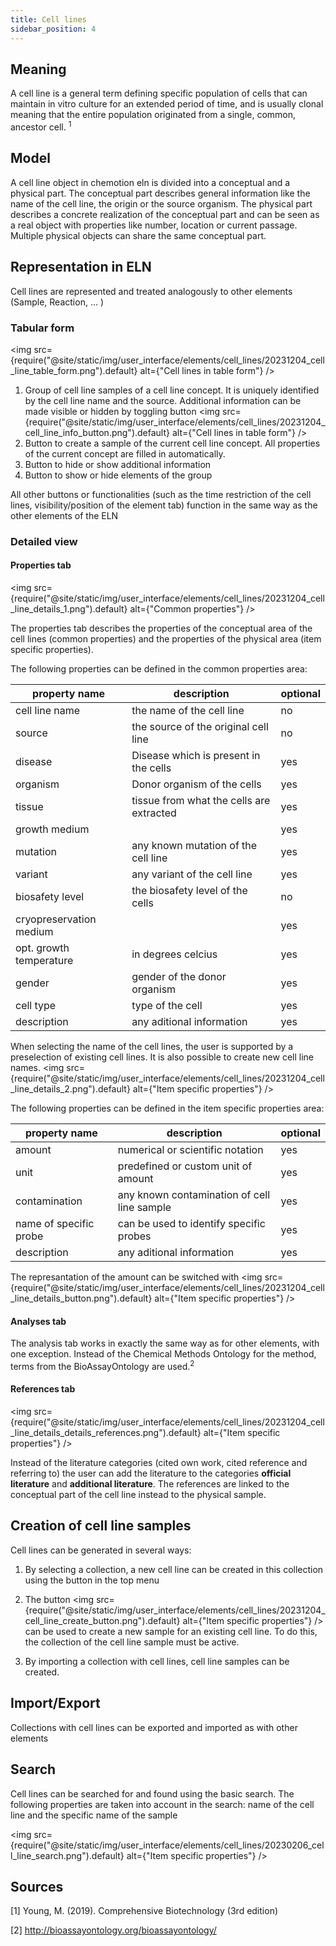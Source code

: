 ```yaml
---
title: Cell lines
sidebar_position: 4
---
```


## Meaning
A cell line is a general term defining specific population of cells that can maintain in vitro culture for an extended period of time, and is usually clonal meaning that the entire population originated from a single, common, ancestor cell. <sup>1</sup>

## Model
A cell line object in chemotion eln is divided into a conceptual and a physical part. The conceptual part describes general information like the name of the cell line, the origin or the source organism. The physical part describes a concrete realization of the conceptual part and can be seen as a real object with properties like number, location or current passage. Multiple physical objects can share the same conceptual part.
## Representation in ELN
Cell lines are represented and treated analogously to other elements (Sample, Reaction, ... )
### Tabular form
<img
  src={require("@site/static/img/user_interface/elements/cell_lines/20231204_cell_line_table_form.png").default}
  alt={"Cell lines in table form"}
/>

1. Group of cell line samples of a cell line concept. It is uniquely identified by the cell line
name and the source. Additional information can be made visible or hidden by toggling button
<img
  src={require("@site/static/img/user_interface/elements/cell_lines/20231204_cell_line_info_button.png").default}
  alt={"Cell lines in table form"}
/>
2. Button to create a sample of the current cell line concept. All properties of the current concept are filled in automatically.
3. Button to hide or show additional information 
4. Button to show or hide elements of the group

All other buttons or functionalities (such as the time restriction of the cell lines, visibility/position of the element tab) function in the same way as the other elements of the ELN


### Detailed view
#### Properties tab
<img
  src={require("@site/static/img/user_interface/elements/cell_lines/20231204_cell_line_details_1.png").default}
  alt={"Common properties"}
/>

The properties tab describes the properties of the conceptual area of the cell lines (common properties) and the properties of the physical area (item specific properties).

The following properties can be defined in the common properties area:

|property name |description                         |optional|
|-----|--|---|
|cell line name|the name of the cell line           |no      |
|source        |the source of the original cell line|no      |
|disease        |Disease which is present in the cells|yes      |
|organism|Donor organism of the cells|yes|
|tissue|tissue from what the cells are extracted|yes|
|growth medium||yes|
|mutation|any known mutation of the cell line|yes|
|variant|any variant of the cell line|yes|
|biosafety level|the biosafety level of the cells|no|
|cryopreservation medium||yes|
|opt. growth temperature|in degrees celcius|yes|
|gender|gender of the donor organism|yes|
|cell type|type of the cell|yes|
|description|any aditional information|yes|

When selecting the name of the cell lines, the user is supported by a preselection of existing cell lines. It is also possible to create new cell line names.
<img
  src={require("@site/static/img/user_interface/elements/cell_lines/20231204_cell_line_details_2.png").default}
  alt={"Item specific properties"}
/>

The following properties can be defined in the item specific properties area:

property name |description                         |optional|
|-----|--|---|
|amount|numerical or scientific notation|yes      |
|unit|predefined or custom unit of amount|yes      |
|contamination        |any known contamination of cell line sample|yes      |
|name of specific probe|can be used to identify specific probes|yes      |
|description|any aditional information|yes|

The represantation of the amount can be switched with <img
  src={require("@site/static/img/user_interface/elements/cell_lines/20231204_cell_line_details_button.png").default}
  alt={"Item specific properties"}
/>

#### Analyses tab
The analysis tab works in exactly the same way as for other elements, with one exception. Instead of the Chemical Methods Ontology for the method, terms from the BioAssayOntology are used.<sup>2</sup>

#### References tab

<img
  src={require("@site/static/img/user_interface/elements/cell_lines/20231204_cell_line_details_details_references.png").default}
  alt={"Item specific properties"}
/>

Instead of the literature categories (cited own work, cited reference and referring to) the user can add the literature to the categories **official literature** and **additional literature**. 
The references are linked to the conceptual part of the cell line instead to the physical sample.

## Creation of cell line samples
Cell lines can be generated in several ways:

1. By selecting a collection, a new cell line can be created in this collection using the button in the top menu

2. The button <img
  src={require("@site/static/img/user_interface/elements/cell_lines/20231204_cell_line_create_button.png").default}
  alt={"Item specific properties"}
/> can be used to create a new sample for an existing cell line. To do this, the collection of the cell line sample must be active.

3. By importing a collection with cell lines, cell line samples can be created.

## Import/Export

Collections with cell lines can be exported and imported as with other elements
## Search

Cell lines can be searched for and found using the basic search. The following properties are taken into account in the search: name of the cell line and the specific name of the sample

<img
  src={require("@site/static/img/user_interface/elements/cell_lines/20230206_cell_line_search.png").default}
  alt={"Item specific properties"}
/>

## Sources

[1] Young, M. (2019). Comprehensive Biotechnology (3rd edition)

[2] http://bioassayontology.org/bioassayontology/
